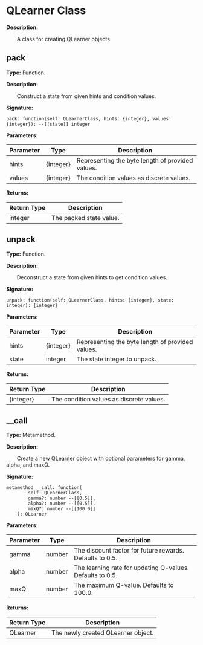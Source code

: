 
# QLearner Class

**Description:**

&emsp;&emsp;A class for creating QLearner objects.

## pack

**Type:** Function.

**Description:**

&emsp;&emsp;Construct a state from given hints and condition values.

**Signature:**
```tl
pack: function(self: QLearnerClass, hints: {integer}, values: {integer}): --[[state]] integer
```

**Parameters:**

| Parameter | Type | Description |
| --- | --- | --- |
| hints | {integer} | Representing the byte length of provided values. |
| values | {integer} | The condition values as discrete values. |

**Returns:**

| Return Type | Description |
| --- | --- |
| integer | The packed state value. |

## unpack

**Type:** Function.

**Description:**

&emsp;&emsp;Deconstruct a state from given hints to get condition values.

**Signature:**
```tl
unpack: function(self: QLearnerClass, hints: {integer}, state: integer): {integer}
```

**Parameters:**

| Parameter | Type | Description |
| --- | --- | --- |
| hints | {integer} | Representing the byte length of provided values. |
| state | integer | The state integer to unpack. |

**Returns:**

| Return Type | Description |
| --- | --- |
| {integer} | The condition values as discrete values. |

## __call

**Type:** Metamethod.

**Description:**

&emsp;&emsp;Create a new QLearner object with optional parameters for gamma, alpha, and maxQ.

**Signature:**
```tl
metamethod __call: function(
		self: QLearnerClass,
		gamma?: number --[[0.5]],
		alpha?: number --[[0.5]],
		maxQ?: number --[[100.0]]
	): QLearner
```

**Parameters:**

| Parameter | Type | Description |
| --- | --- | --- |
| gamma | number | The discount factor for future rewards. Defaults to 0.5. |
| alpha | number | The learning rate for updating Q-values. Defaults to 0.5. |
| maxQ | number | The maximum Q-value. Defaults to 100.0. |

**Returns:**

| Return Type | Description |
| --- | --- |
| QLearner | The newly created QLearner object. |
